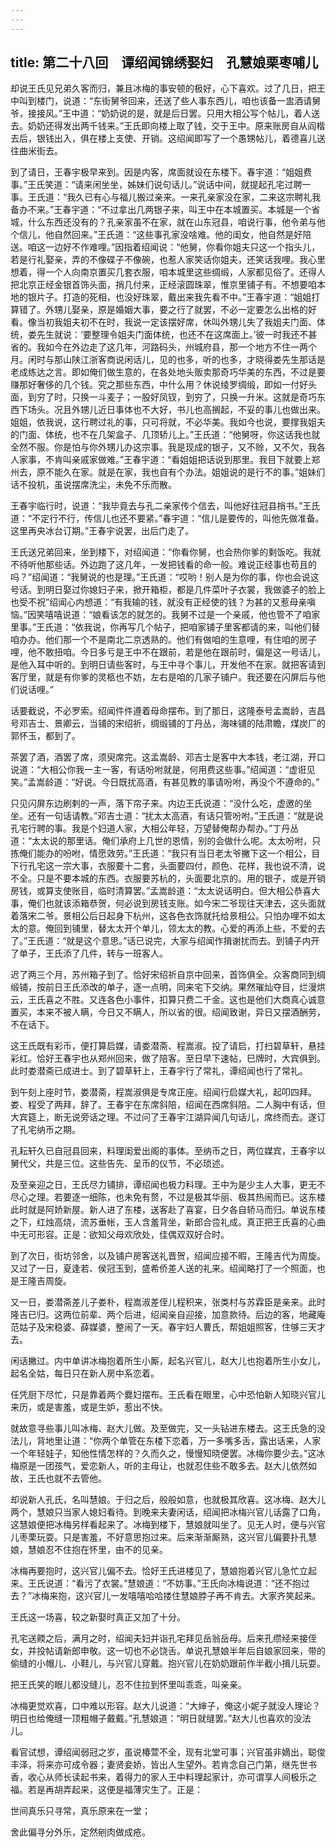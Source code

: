 ```yaml
---
---
---
```

title: 第二十八回　谭绍闻锦绣娶妇　孔慧娘栗枣哺儿
---



却说王氏见兄弟久客而归，兼且冰梅的事安顿的极好，心下喜欢。过了几日，把王中叫到楼门，说道：“东街舅爷回来，还送了些人事东西儿，咱也该备一盅酒请舅爷，接接风。”王中道：“奶奶说的是，就是后日罢。只用大相公写个帖儿，着人送去。奶奶还得发出两千钱来。”王氏即向楼上取了钱，交于王中。原来账房自从阎楷去后，银钱出入，俱在楼上支使、开销。这绍闻即写了一个愚甥帖儿，着德喜儿送往曲米街去。

到了请日，王春宇极早来到。因是内客，席面就设在东楼下。春宇道：“姐姐费事。”王氏笑道：“请来闲坐坐，姊妹们说句话儿。”说话中间，就提起孔宅过聘一事。王氏道：“我久已有心与福儿搬过亲来。一来孔亲家没在家，二来这宗聘礼我备办不来。”王春宇道：“不过拿出几两银子来，叫王中在本城置买。本城是一个省城，什么东西还没有的？孔亲家虽不在家，就在山东冠县，咱说行事，他令弟与他个信儿，他自然回来。”王氏道：“这些事孔家没啥难。他的闺女，他自然是好陪送。咱这一边好不作难哩。”因指着绍闻说：“他舅，你看你姐夫只这一个指头儿，若是行礼娶亲，弄的不像碟子不像碗，也惹人家笑话你姐夫，还笑话我哩。我心里想着，得一个人向南京置买几套衣服，咱本城里这些绸缎，人家都见俗了。还得人把北京正经金银首饰头面，捎几付来，正经滚圆珠翠，惟京里铺子有。不想要咱本地的银片子。打造的死相，也没好珠翠，戴出来我先看不中。”王春宇道：“姐姐打算错了。外甥儿娶亲，原是婚姻大事，要之行了就罢，不必一定要怎么出格的好看。像当初我姐夫初不在时，我说一定该摆好席，休叫外甥儿失了我姐夫门面、体统，娄先生就说：‘要整理令姐夫门面体统，也还不在这席面上。’彼一时我还不甚省的。我如今在外边走了这几年，河路码头，州城府县，那一个地方不住一两个月。闲时与那山陕江浙客商说闲话儿，见的也多，听的也多，才晓得娄先生那话是老成练达之言。即如俺们做生意的，在各处地头贩卖那奇巧华美的东西，不过是要赚那好奢侈的几个钱。究之那些东西，中什么用？休说绫罗绸缎，即如一付好头面，到穷了时，只换一斗麦子；一股好凤钗，到穷了，只换一升米。这就是奇巧东西下场头。况且外甥儿近日事体也不大好，书儿也高搁起，不妥的事儿也做出来。姐姐，依我说，这行聘过礼的事，只可将就，不必华美。我如今也说，要撑我姐夫的门面、体统，也不在几架盒子、几顶轿儿上。”王氏道：“他舅呀，你这话我也就全然不服。你是怕与你外甥儿办这宗事。我是现成的银子，又不赊，又不欠，我各人家事，不肯叫亲戚家做难。”王春宇道：“看姐姐把话说到那里。我目下就要上郑州去，原不能久在家。就是在家，我也自有个办法。姐姐说的是行不的事。”姐妹们话不投机，虽说摆席洗尘，未免不乐而散。

王春宇临行时，说道：“我毕竟去与孔二亲家传个信去，叫他好往冠县捎书。”王氏道：“不定行不行，传信儿也还不要紧。”春宇道：“信儿是要传的，叫他先做准备。这里再央冰台订期。”王春宇说罢，出后门走了。

王氏送兄弟回来，坐到楼下，对绍闻道：“你看你舅，也会热你爹的剩饭吃。我就不待听他那些话。外边跑了这几年，一发把钱看的命一般。难说正经事也苟且的吗？”绍闻道：“我舅说的也是理。”王氏道：“哎哟！别人是为你的事，你也会说这号话。到明日娶过你媳妇子来，掀开箱柜，都是几件菜叶子衣裳，我做婆子的脸上也受不祝”绍闻心内想道：“有我输的钱，就没有正经使的钱？为甚的又惹母亲嗔恼。”因笑嘻嘻说道：“娘看该怎的就怎的。我舅不过是一个亲戚，他也管不了咱家里事。”王氏道：“依我说，你再写几个帖子，把咱家铺子里客都请的来，叫他们替咱办办。他们那一个不是南北二京透熟的。他们有做咱的生意哩，有住咱的房子哩，他不敢扭咱。今日多亏是王中不在跟前，若是他在跟前时，偏是这一号话儿，是他入耳中听的。到明日请些客时，与王中寻个事儿，开发他不在家。就把客请到客厅里，就是有你爹的灵柩也不妨，左右是咱的几家子铺户。我还要在闪屏后与他们说话哩。”

话要截说，不必罗索。绍闻件件遵着母命摆布。到了那日，这隆泰号孟嵩龄，吉昌号邓吉士、景卿云，当铺的宋绍祈，绸缎铺的丁丹丛，海味铺的陆肃瞻，煤炭厂的郭怀玉，都到了。

茶罢了酒，酒罢了席，须臾席完。这孟嵩龄、邓吉士是客中大本钱，老江湖，开口说道：“大相公你我一主一客，有话吩咐就是，何用费这些事。”绍闻道：“虚诳见笑。”孟嵩龄道：“好说。今日既扰高酒，有甚见教的事请吩咐，再没个不遵命的。”

只见闪屏东边刷剌的一声，落下帘子来。内边王氏说道：“没什么吃，虚邀的坐坐。还有一句话请教。”邓吉士道：“扰太太高酒，有话只管吩咐。”王氏道：“就是说孔宅行聘的事。我是个妇道人家，大相公年轻，万望替俺帮办帮办。”丁丹丛道：“太太说的那里话。俺们承府上几世的恩情，别的会做什么呢。太太吩咐，只拣俺们能办的吩咐，情愿效劳。”王氏道：“我只有当日老太爷撇下这一个相公，目下行孔宅这一宗大事，衣服要十二套，头面要四付，颜色、花样，我也说不清，说不全。只是不要本城的东西。衣服要苏杭的，头面要北京的。用的银子，或是开销房钱，或算支使账目，临时清算罢。”孟嵩龄道：“太太说话明白。但大相公恭喜大事，俺们也就该添箱恭贺，何必说到房钱支账。如今宋二爷现往天津去，这头面就着落宋二爷。景相公后日起身下杭州，这各色衣饰就托给景相公。只怕办哩不如太太的意。俺回到铺里，替太太开个单儿，领太太的教。心爱的再添上些，不爱的去了。”王氏道：“就是这个意思。”话已说完，大家与绍闻作揖谢扰而去。到铺子内开了单子，王氏添了几件，转与一班客人。

迟了两三个月，苏州箱子到了。恰好宋绍祈自京中回来，首饰俱全。众客商同到绸缎铺，按前日王氏添改的单子，逐一点明，同来宅下交纳。果然璀灿夺目，烂漫烘云，王氏喜之不胜。又连各色小事件，扣算只费二千金。这也是他们大商真心诚意置买，本来不被人瞒，今日又不瞒人，所以省的很。绍闻致谢，异日又摆酒酬劳，不在话下。

这王氏既有彩币，便打算启媒，请娄潜斋、程嵩淑。投了请启，打扫碧草轩，悬挂彩红。恰好王春宇也从郑州回来，做了陪客。至日早下速帖，巳牌时，大宾俱到。此时娄潜斋已成进士。到了碧草轩上，王春宇行了常礼，谭绍闻也行了常礼。

到午刻上座时节，娄潜斋，程嵩淑俱是专席正座。绍闻行启媒大礼，起叩四拜。娄、程受了两拜，辞了。王春宇在东席斜陪，绍闻在西席斜陪。二人胸中有话，但大宾筵上，断无说旁话之理。不过问了王春宇江湖异闻几句话儿，席终而去。遂订了孔宅纳币之期。

孔耘轩久已自冠县回来，料理闺爱出阁的事体。至纳币之日，两位媒宾，王春宇以舅代父，共是三位。这些告先、呈币的仪节，不必琐述。

及至亲迎之日，王氏尽力铺排，谭绍闻也极力料理。王中为是少主人大事，更无不尽心之理。若要逐一细陈，也未免有赘，不过是极其华丽、极其热闹而已。这东楼此时就是阿娇新屋。新人进了东楼，送客赴了喜宴，日夕各自轿马而归。单说东楼之下，红烛高烧，流苏垂帐，玉人含羞背坐，新郎合卺礼成。真正把王氏喜的心曲中无可形容。正是：欲知父母欢欣处，佳偶双双好合时。

到了次日，街坊邻舍，以及铺户房客送礼晋贺，绍闻应接不暇，王隆吉代为周旋。又过了一日，夏逢若、侯冠玉到，盛希侨差人送的礼来。绍闻略打了一个照面，也是王隆吉周旋。

又一日，娄潜斋差儿子娄朴，程嵩淑差侄儿程积来，张类村与苏霖臣是亲来。此时隆吉已归。这两位前辈、两个后进，绍闻亲自迎接，加意款待。后边的客，地藏庵范姑子及宋稳婆、薛媒婆，整闹了一天。春宇妇人曹氏，帮姐姐照客，住够三天才去。

闲话撇过。内中单讲冰梅抱着所生小厮，起名兴官儿，赵大儿也抱着所生小女儿，起名全姑，每日只在新人房中系恋着。

任凭厨下尽忙，只是靠着两个爨妇摆布。王氏看在眼里，心中恐怕新人知晓兴官儿来历，或是害羞，或是生妒，惹出不快。

就故意寻些事儿叫冰梅、赵大儿做。及至做完，又一头钻进东楼去。这王氏急的没法儿，背地里让道：“你两个单管在东楼下恋着，万一多嘴多舌，露出话来，人家一个年轻娃子，知他性情怎样的？久而久之，慢慢知晓便罢。冰梅你要少去。”这冰梅原是一团孩气，爱恋新人，听的主母让，也就忍住些不敢多去。赵大儿依然如故，王氏也就不去管他。

却说新人孔氏，名叫慧娘。于归之后，般般如意，也就极其欣喜。这冰梅、赵大儿两个，慧娘只当家人媳妇看待。到晚来夫妻闲话，绍闻把冰梅兴官儿话露了口角，这慧娘便把冰梅另样看起来了。冰梅到楼下，慧娘就叫坐了。见无人时，便与兴官儿枣栗玩耍。只是害羞，不好意思抱过来。后来渐渐厮熟，这兴官儿偏要扑孔慧娘，慧娘忍不住抱在怀里，由不的见亲。

冰梅再要抱时，这兴官儿偏不去。恰好王氏进楼见了，慧娘抱着兴官儿急忙立起来。王氏说道：“看污了衣裳。”慧娘道：“不妨事。”王氏向冰梅说道：“还不抱过去？”冰梅来抱，这兴官儿一发嘻嘻哈哈搂住慧娘脖子再不肯去。大家齐笑起来。

王氏这一场喜，较之新娶时真正又加了十分。

孔宅送餪之后，满月之时，绍闻夫妇并诣孔宅拜见岳翁岳母。后来孔缵经来接侄女，并投帖请新郎申敬。这一切也不必饶舌。单说孔慧娘半年后自娘家回来，带的偷缝的小帽儿、小鞋儿，与兴官儿穿戴。抱兴官儿在奶奶跟前作半截小揖儿玩耍。

把王氏笑的眼儿都没缝儿，忍不住拉到怀里叫乖乖，叫亲亲。

冰梅更觉欢喜，口中难以形容。赵大儿说道：“大婶子，俺这小妮子就没人理论？明日也给俺缝一顶粗帽子戴戴。”孔慧娘道：“明日就缝罢。”赵大儿也喜欢的没法儿。

看官试想，谭绍闻弱冠之岁，虽说椿萱不全，现有北堂可事；兴官虽非嫡出，聪俊丰泽，将来亦可成令器；妻贤妾娇，皆出人生望外。若肯念自己门第，继先世书香，收心从师长读起书来，着得力的家人王中料理起家计，亦可谓享人间极乐之福。若是再胡弄起来，这便是福薄灾生了。正是：

世间真乐只寻常，真乐原来在一堂；

舍此偏寻分外乐，定然剜肉做成疮。